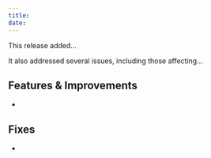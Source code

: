 ```yaml
---
title: 
date:
---
```


This release added...

It also addressed several issues, including those affecting...

## Features & Improvements

* 


## Fixes

* 